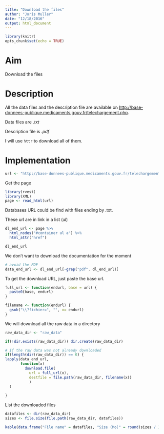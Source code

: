 ```yaml
---
title: "Download the files"
author: "Joris Muller"
date: "12/18/2016"
output: html_document
---
```


```r
library(knitr)
opts_chunk$set(echo = TRUE)
```

# Aim

Download the files

# Description

All the data files and the description file are available on [http://base-donnees-publique.medicaments.gouv.fr/telechargement.php](http://base-donnees-publique.medicaments.gouv.fr/telechargement.php).

Data files are *.txt*

Description file is *.pdf*

I will use `httr` to download all of them.

# Implementation

```r
url <- "http://base-donnees-publique.medicaments.gouv.fr/telechargement.php"
```

Get the page

```r
library(rvest)
library(XML)
page <- read_html(url)
```

Databases URL could be find with files ending by .txt.

These url are in link in a list (*ul*)

```r
dl_end_url <- page %>%
  html_nodes("#container ul a") %>%
  html_attr("href")

dl_end_url
```

We don't want to download the documentation for the moment

```r
# avoid the PDF
data_end_url <- dl_end_url[-grep("pdf", dl_end_url)]
```

To get the download URL, just paste the base url. 

```r
full_url <- function(endurl, base = url) {
  paste0(base, endurl)
}

filename <- function(endurl) {
  gsub("\\?fichier=", "", x= endurl)
}

```

We will download all the raw data in a directory

```r

raw_data_dir <- "raw_data"

if(!dir.exists(raw_data_dir)) dir.create(raw_data_dir)

# If the raw data was not already downloaded
if(length(dir(raw_data_dir)) == 0) {
lapply(data_end_url, 
       function(x) 
         download.file(
           url = full_url(x), 
           destfile = file.path(raw_data_dir, filename(x))
           )
  )
  
}
```

List the downloaded files 

```r
datafiles <- dir(raw_data_dir)
sizes <- file.size(file.path(raw_data_dir, datafiles))

kable(data.frame("File name" = datafiles, "Size (Mo)" = round(sizes / 10^6, 1), check.names = F))

```
